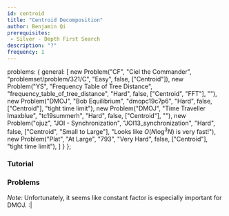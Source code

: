```yaml
---
id: centroid
title: "Centroid Decomposition"
author: Benjamin Qi
prerequisites: 
 - Silver - Depth First Search
description: "?"
frequency: 1
---
```



  problems: {
    general: [
      new Problem("CF", "Ciel the Commander", "problemset/problem/321/C", "Easy", false, ["Centroid"]),
      new Problem("YS", "Frequency Table of Tree Distance", "frequency_table_of_tree_distance", "Hard", false, ["Centroid", "FFT"], ""),
      new Problem("DMOJ", "Bob Equilibrium", "dmopc19c7p6", "Hard", false, ["Centroid"], "tight time limit"),
      new Problem("DMOJ", "Time Traveller Imaxblue", "tc19summerh", "Hard", false, ["Centroid"], ""),
      new Problem("ojuz", "JOI - Synchronization", "JOI13_synchronization", "Hard", false, ["Centroid", "Small to Large"], "Looks like $O(N \log^3 N)$ is very fast!"),
      new Problem("Plat", "At Large", "793", "Very Hard", false, ["Centroid"], "tight time limit"),
    ]
  }
};

### Tutorial

<resources>
  <resource source="Carpanese" title="Illustrated Intro to Centroid Decomposition" url="https://medium.com/carpanese/an-illustrated-introduction-to-centroid-decomposition-8c1989d53308" starred></resource>
  <resource source="GFG" title="Centroid Decomposition of Tree" url="centroid-decomposition-of-tree"></resource>
</resources>

### Problems

<problems-list problems={metadata.problems.general} />

*Note:* Unfortunately, it seems like constant factor is especially important for DMOJ. :|